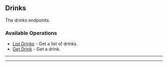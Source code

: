 
## Drinks
The drinks endpoints.

### Available Operations

* [List Drinks](/go/drinks/list_drinks) - Get a list of drinks.
* [Get Drink](/go/drinks/get_drink) - Get a drink.

---
<ListDrinks />

---
<GetDrink />
